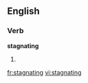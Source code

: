 
==English==

===Verb===
'''stagnating'''

# {{present participle of|stagnate}}

[[fr:stagnating]]
[[vi:stagnating]]